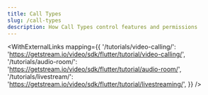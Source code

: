 ```yaml
---
title: Call Types
slug: /call-types
description: How Call Types control features and permissions
---
```



<WithExternalLinks
  mapping={{
    '/tutorials/video-calling/':
      'https://getstream.io/video/sdk/flutter/tutorial/video-calling/',
    '/tutorials/audio-room/':
      'https://getstream.io/video/sdk/flutter/tutorial/audio-room/',
    '/tutorials/livestream/':
      'https://getstream.io/video/sdk/flutter/tutorial/livestreaming/',
  }}
/>